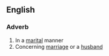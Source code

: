 ==English==

===Adverb===
{{en-adv}}

# In a [[marital]] manner
# Concerning [[marriage]] or a [[husband]]
